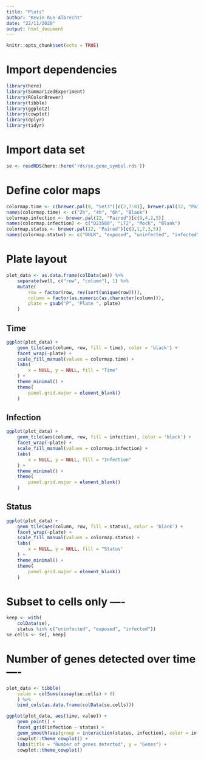 ```yaml
---
title: "Plots"
author: "Kevin Rue-Albrecht"
date: "22/11/2020"
output: html_document
---
```


```r
knitr::opts_chunk$set(echo = TRUE)
```

# Import dependencies

```r
library(here)
library(SummarizedExperiment)
library(RColorBrewer)
library(tibble)
library(ggplot2)
library(cowplot)
library(dplyr)
library(tidyr)
```

# Import data set

```r
se <- readRDS(here::here('rds/se.gene_symbol.rds'))
```

# Define color maps

```r
colormap.time <- c(brewer.pal(9, "Set3")[c(2,7:8)], brewer.pal(12, "Paired")[5])
names(colormap.time) <- c("2h", "4h", "6h", "Blank")
colormap.infection <- brewer.pal(12, "Paired")[c(9,4,2,5)]
names(colormap.infection) <- c("D23580", "LT2", "Mock", "Blank")
colormap.status <- brewer.pal(12, "Paired")[c(9,1,7,3,5)]
names(colormap.status) <- c("BULK", "exposed", "uninfected", "infected", "Blank")
```

# Plate layout

```r
plot_data <- as.data.frame(colData(se)) %>%
    separate(well, c("row", "column"), 1) %>% 
    mutate(
        row = factor(row, rev(sort(unique(row)))),
        column = factor(as.numeric(as.character(column))),
        plate = gsub("P", "Plate ", plate)
    )
```

## Time

```r
ggplot(plot_data) +
    geom_tile(aes(column, row, fill = time), color = 'black') +
    facet_wrap(~plate) +
    scale_fill_manual(values = colormap.time) +
    labs(
        x = NULL, y = NULL, fill = "Time"
    ) +
    theme_minimal() +
    theme(
        panel.grid.major = element_blank()
    )
```

## Infection

```r
ggplot(plot_data) +
    geom_tile(aes(column, row, fill = infection), color = 'black') +
    facet_wrap(~plate) +
    scale_fill_manual(values = colormap.infection) +
    labs(
        x = NULL, y = NULL, fill = "Infection"
    ) +
    theme_minimal() +
    theme(
        panel.grid.major = element_blank()
    )
```

## Status

```r
ggplot(plot_data) +
    geom_tile(aes(column, row, fill = status), color = 'black') +
    facet_wrap(~plate) +
    scale_fill_manual(values = colormap.status) +
    labs(
        x = NULL, y = NULL, fill = "Status"
    ) +
    theme_minimal() +
    theme(
        panel.grid.major = element_blank()
    )
```

# Subset to cells only ----

```r
keep <- with(
    colData(se),
    status %in% c("uninfected", "exposed", "infected"))
se.cells <- se[, keep]
```

# Number of genes detected over time ----

```r
plot_data <- tibble(
    value = colSums(assay(se.cells) > 0)
    ) %>%
    bind_cols(as.data.frame(colData(se.cells)))
```

```r
ggplot(plot_data, aes(time, value)) +
    geom_point() +
    facet_grid(infection ~ status) +
    geom_smooth(aes(group = interaction(status, infection), color = infection, linetype = status)) +
    cowplot::theme_cowplot() +
    labs(title = "Number of genes detected", y = "Genes") +
    cowplot::theme_cowplot()
```

